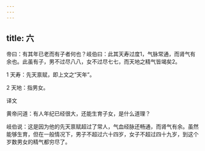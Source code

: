 ```yaml
---
---
---
```

title: 六
---




帝曰：有其年已老而有子者何也？岐伯曰：此其天寿过度1，气脉常通，而肾气有余也。此虽有子，男不过尽八八，女不过尽七七，而天地之精气皆竭矣2。

1 天寿：先天禀赋，即上文之“天年”。

2 天地：指男女。

译文

黄帝问道：有人年纪已经很大，还能生育子女，是什么道理？

岐伯说：这是因为他的先天禀赋超过了常人，气血经脉还畅通，而肾气有余。虽然能够生育，但在一般情况下，男子不超过六十四岁，女子不超过四十九岁，到这个岁数男女的精气都穷尽了。